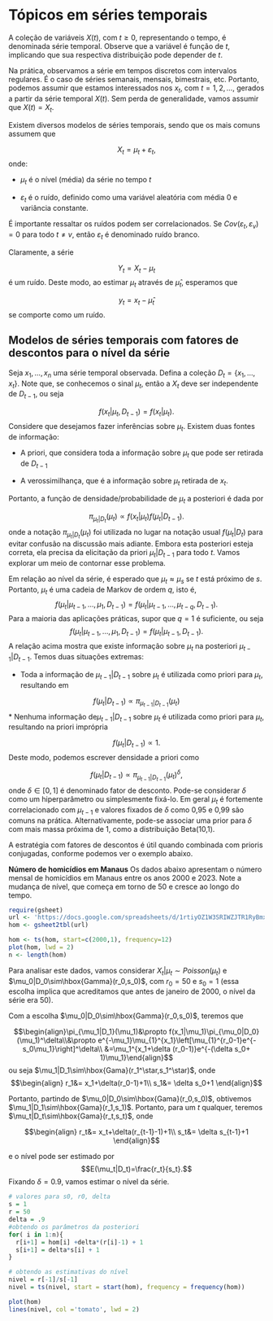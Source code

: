 # Tópicos em séries temporais

A coleção de variáveis $X(t)$, com $t\geq 0$, representando o tempo, é denominada série temporal. Observe que a variável é função de $t$, implicando que sua respectiva distribuição pode depender de $t$. 

Na prática, observamos a série em tempos discretos com intervalos regulares. É o caso de séries semanais, mensais, bimestrais, etc. Portanto, podemos assumir que estamos interessados nos $x_t$, com $t=1,2,\ldots,$ gerados a partir da série temporal $X(t)$. Sem perda de generalidade, vamos assumir que $X(t)=X_t$.

Existem diversos modelos de séries temporais, sendo que os mais comuns assumem que 

$$X_t=\mu_t+\varepsilon_t,$$
onde: 

* $\mu_t$ é o nível (média) da série no tempo $t$

* $\varepsilon_t$ é o ruído, definido como uma variável aleatória com média 0 e variância constante. 

É importante ressaltar os ruídos podem ser correlacionados. Se $Cov(\varepsilon_t,\varepsilon_v)=0$ para todo $t\neq v$, então $\varepsilon_t$ é denominado ruído branco. 

Claramente, a série

$$Y_t=X_t-\mu_t$$
é um ruído. Deste modo, ao estimar $\mu_t$ através de $\hat{\mu}_t$, esperamos que

$$y_t=x_t-\hat{\mu}_t$$
se comporte como um ruído.


## Modelos de séries temporais com fatores de descontos para o nível da série

Seja $x_1,\ldots,x_n$ uma série temporal observada. Defina a coleção $D_t=\{x_1,\ldots,x_t\}$. Note que, se conhecemos o sinal $\mu_t$, então a $X_t$ deve ser independente de $D_{t-1}$, ou seja

$$f(x_t|\mu_t,D_{t-1})=f(x_t|\mu_t).$$
Considere que desejamos fazer inferências sobre $\mu_t$. Existem duas fontes de informação:

* A priori, que considera toda a informação sobre $\mu_t$ que pode ser retirada de $D_{t-1}$

* A verossimilhança, que é a informação sobre $\mu_t$ retirada de $x_t$.

Portanto, a função de densidade/probabilidade de $\mu_t$ a posteriori é dada por

$$\pi_{\mu_t|D_t}(\mu_t)\varpropto f(x_t|\mu_t)f(\mu_t|D_{t-1}).$$
onde a notação $\pi_{\mu_t|D_t}(\mu_t)$ foi utilizada no lugar na notação usual $f(\mu_t|D_t)$ para evitar confusão na discussão mais adiante. Embora esta posteriori esteja correta, ela precisa da elicitação da priori $\mu_t|D_{t-1}$ para todo $t$. Vamos explorar um meio de contornar esse problema.

Em relação ao nível da série, é esperado que $\mu_t\approx \mu_s$ se $t$ está próximo de $s$. Portanto, $\mu_t$ é uma cadeia de Markov de ordem $q$, isto é, 
$$f(\mu_t|\mu_{t-1},\ldots,\mu_1,D_{t-1})=f(\mu_t|\mu_{t-1},\ldots,\mu_{t-q},D_{t-1}).$$
Para a maioria das aplicações práticas, supor que $q=1$ é suficiente, ou seja 
$$f(\mu_t|\mu_{t-1},\ldots,\mu_1,D_{t-1})=f(\mu_t|\mu_{t-1},D_{t-1}).$$
A relação acima mostra que existe informação sobre $\mu_t$ na posteriori $\mu_{t-1}|D_{t-1}$. Temos duas situações extremas:

* Toda a informação de $\mu_{t-1}|D_{t-1}$ sobre $\mu_t$ é utilizada como priori para $\mu_t$, resultando em

$$f(\mu_t|D_{t-1})\propto \pi_{\mu_{t-1}|D_{t-1}}(\mu_t)$$
* Nenhuma informação de$\mu_{t-1}|D_{t-1}$ sobre $\mu_t$ é utilizada como priori para $\mu_t$, resultando na priori imprópria

$$f(\mu_t|D_{t-1})\propto 1.$$
Deste modo, podemos escrever densidade a priori como  

$$f(\mu_t|D_{t-1})\propto \pi_{\mu_{t-1}|D_{t-1}}(\mu_t)^\delta,$$
onde $\delta\in[0,1]$ é denominado fator de desconto. Pode-se considerar $\delta$ como um hiperparâmetro ou simplesmente fixá-lo. Em geral $\mu_t$ é fortemente correlacionado com $\mu_{t-1}$ e valores fixados de $\delta$ como 0,95 e 0,99 são comuns na prática. Alternativamente, pode-se associar uma prior para $\delta$ com mais massa próxima de 1, como a distribuição Beta(10,1).

A estratégia com fatores de descontos é útil quando combinada com prioris conjugadas, conforme podemos ver o exemplo abaixo.

<div class='alert alert-info'>
**Número de homicídios em Manaus** Os dados abaixo apresentam o número mensal de homicídios em Manaus entre os anos 2000 e 2023. Note a mudança de nível, que começa em torno de 50 e cresce ao longo do tempo.


```r
require(gsheet)
url <- 'https://docs.google.com/spreadsheets/d/1rtiyOZ1W3SRIWZJTR1RyBmxmnGO11x005GNGrgLBr5A/edit?usp=sharing'
hom <- gsheet2tbl(url)

hom <- ts(hom, start=c(2000,1), frequency=12)
plot(hom, lwd = 2)
n <- length(hom)
```


Para analisar este dados, vamos considerar $X_t|\mu_t\sim Poisson(\mu_t)$ e $\mu_0|D_0\sim\hbox{Gamma}(r_0,s_0)$, com $r_0=50$ e $s_0=1$ (essa escolha implica que acreditamos que antes de janeiro de 2000, o nível da série era 50).

Com a escolha $\mu_0|D_0\sim\hbox{Gamma}(r_0,s_0)$, teremos que

$$\begin{align}\pi_{\mu_1|D_1}(\mu_1)&\propto f(x_1|\mu_1)\pi_{\mu_0|D_0}(\mu_1)^\delta\\&\propto e^{-\mu_1}\mu_{1}^{x_1}\left[\mu_{1}^{r_0-1}e^{-s_0\mu_1}\right]^\delta\\ &=\mu_1^{x_1+\delta (r_0-1)}e^{-(\delta s_0+ 1)\mu_1}\end{align}$$
ou seja $\mu_1|D_1\sim\hbox{Gama}(r_1^\star,s_1^\star)$, onde
$$\begin{align}
r_1&= x_1+\delta(r_0-1)+1\\
s_1&= \delta s_0+1
\end{align}$$

Portanto, partindo de $\mu_0|D_0\sim\hbox{Gama}(r_0,s_0)$, obtivemos $\mu_1|D_1\sim\hbox{Gama}(r_1,s_1)$. Portanto, para um $t$ qualquer, teremos $\mu_t|D_t\sim\hbox{Gama}(r_t,s_t)$, onde

$$\begin{align}
r_t&= x_t+\delta(r_{t-1}-1)+1\\
s_t&= \delta s_{t-1}+1
\end{align}$$

e o nível pode ser estimado por
$$E(\mu_t|D_t)=\frac{r_t}{s_t}.$$
Fixando $\delta=0.9$, vamos estimar o nível da série.

```r

# valores para s0, r0, delta
s = 1
r = 50
delta = .9
#obtendo os parâmetros da posteriori
for( i in 1:n){
  r[i+1] = hom[i] +delta*(r[i]-1) + 1
  s[i+1] = delta*s[i] + 1
}

# obtendo as estimativas do nível
nivel = r[-1]/s[-1]
nivel = ts(nivel, start = start(hom), frequency = frequency(hom))

plot(hom)
lines(nivel, col ='tomato', lwd = 2)
```

